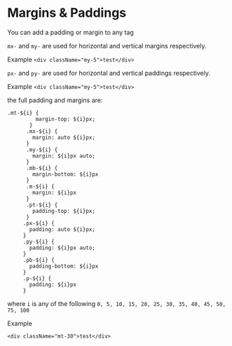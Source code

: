 
<Meta title="Document/Margins and paddings" />

# Margins & Paddings

You can add a padding or margin to any tag 

`mx-` and `my-` are used for horizontal and vertical margins respectively.

Example `<div className="my-5">test</div>`

`px-` and `py-` are used for horizontal and vertical paddings respectively.

Example `<div className="my-5">test</div>`

the full padding and margins are:

```
.mt-${i} {
         margin-top: ${i}px;
       }
      .mx-${i} {
        margin: auto ${i}px;
      }
      .my-${i} {
        margin: ${i}px auto;
      }
      .mb-${i} {
        margin-bottom: ${i}px
      }
      .m-${i} {
        margin: ${i}px
      }
      .pt-${i} {
        padding-top: ${i}px;
      }
     .px-${i} {
       padding: auto ${i}px;
     }
     .py-${i} {
       padding: ${i}px auto;
     }
     .pb-${i} {
       padding-bottom: ${i}px
     }
     .p-${i} {
       padding: ${i}px
     }
```

where `i` is any of the following `0, 5, 10, 15, 20, 25, 30, 35, 40, 45, 50, 75, 100`

Example
```
<div className="mt-30">test</div>
```


